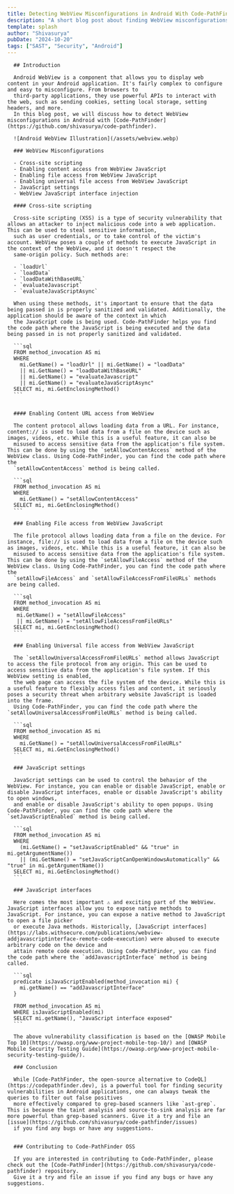 ```yaml
---
title: Detecting WebView Misconfigurations in Android With Code-PathFinder
description: "A short blog post about finding WebView misconfigurations in Android with Code-PathFinder"
template: splash
author: "Shivasurya"
pubDate: "2024-10-20"
tags: ["SAST", "Security", "Android"]
---
```



<CombinedLayout frontmatter={frontmatter}>

      ## Introduction

      Android WebView is a component that allows you to display web content in your Android application. It's fairly complex to configure and easy to misconfigure. From browsers to
      third-party applications, they use powerful APIs to interact with the web, such as sending cookies, setting local storage, setting headers, and more.
      In this blog post, we will discuss how to detect WebView misconfigurations in Android with [Code-PathFinder](https://github.com/shivasurya/code-pathfinder).

      ![Android WebView Illustration](/assets/webview.webp)

      ### WebView Misconfigurations

      - Cross-site scripting
      - Enabling content access from WebView JavaScript
      - Enabling file access from WebView JavaScript
      - Enabling universal file access from WebView JavaScript
      - JavaScript settings
      - WebView JavaScript interface injection

      #### Cross-site scripting

      Cross-site scripting (XSS) is a type of security vulnerability that allows an attacker to inject malicious code into a web application. This can be used to steal sensitive information,
      such as user credentials, or to take control of the victim's account. WebView poses a couple of methods to execute JavaScript in the context of the WebView, and it doesn't respect the
      same-origin policy. Such methods are:

      - `loadUrl`
      - `loadData`
      - `loadDataWithBaseURL`
      - `evaluateJavascript`
      - `evaluateJavaScriptAsync`

      When using these methods, it's important to ensure that the data being passed in is properly sanitized and validated. Additionally, the application should be aware of the context in which
      the JavaScript code is being used. Code-PathFinder helps you find the code path where the JavaScript is being executed and the data being passed in is not properly sanitized and validated.

      ```sql
      FROM method_invocation AS mi
      WHERE
        mi.GetName() = "loadUrl" || mi.GetName() = "loadData"
        || mi.GetName() = "loadDataWithBaseURL"
        || mi.GetName() = "evaluateJavascript"
        || mi.GetName() = "evaluateJavaScriptAsync"
      SELECT mi, mi.GetEnclosingMethod()
      ```


      #### Enabling Content URL access from WebView

      The content protocol allows loading data from a URL. For instance, content:// is used to load data from a file on the device such as images, videos, etc. While this is a useful feature, it can also be
      misused to access sensitive data from the application's file system. This can be done by using the `setAllowContentAccess` method of the WebView class. Using Code-PathFinder, you can find the code path where the
      `setAllowContentAccess` method is being called.

      ```sql
      FROM method_invocation AS mi
      WHERE
        mi.GetName() = "setAllowContentAccess"
      SELECT mi, mi.GetEnclosingMethod()
      ```

      ### Enabling File access from WebView JavaScript

      The file protocol allows loading data from a file on the device. For instance, file:// is used to load data from a file on the device such as images, videos, etc. While this is a useful feature, it can also be
      misused to access sensitive data from the application's file system. This can be done by using the `setAllowFileAccess` method of the WebView class. Using Code-PathFinder, you can find the code path where the
      `setAllowFileAccess` and `setAllowFileAccessFromFileURLs` methods are being called.

      ```sql
      FROM method_invocation AS mi
      WHERE
       mi.GetName() = "setAllowFileAccess"
       || mi.GetName() = "setAllowFileAccessFromFileURLs"
      SELECT mi, mi.GetEnclosingMethod()
      ```

      ### Enabling Universal file access from WebView JavaScript

      The `setAllowUniversalAccessFromFileURLs` method allows JavaScript to access the file protocol from any origin. This can be used to access sensitive data from the application's file system. If this WebView setting is enabled,
      the web page can access the file system of the device. While this is a useful feature to flexibly access files and content, it seriously poses a security threat when arbitrary website JavaScript is loaded into the frame.
      Using Code-PathFinder, you can find the code path where the `setAllowUniversalAccessFromFileURLs` method is being called.

      ```sql
      FROM method_invocation AS mi
      WHERE
        mi.GetName() = "setAllowUniversalAccessFromFileURLs"
      SELECT mi, mi.GetEnclosingMethod()
      ```

      ### JavaScript settings

      JavaScript settings can be used to control the behavior of the WebView. For instance, you can enable or disable JavaScript, enable or disable JavaScript interfaces, enable or disable JavaScript's ability to open windows,
      and enable or disable JavaScript's ability to open popups. Using Code-PathFinder, you can find the code path where the `setJavaScriptEnabled` method is being called.

      ```sql
      FROM method_invocation AS mi
      WHERE
        (mi.GetName() = "setJavaScriptEnabled" && "true" in mi.getArgumentName())
        || (mi.GetName() = "setJavaScriptCanOpenWindowsAutomatically" && "true" in mi.getArgumentName())
      SELECT mi, mi.GetEnclosingMethod()
      ```

      ### JavaScript interfaces

      Here comes the most important ⚠️ and exciting part of the WebView. JavaScript interfaces allow you to expose native methods to JavaScript. For instance, you can expose a native method to JavaScript to open a file picker
      or execute Java methods. Historically, [JavaScript interfaces](https://labs.withsecure.com/publications/webview-addjavascriptinterface-remote-code-execution) were abused to execute arbitrary code on the device and
      attain remote code execution. Using Code-PathFinder, you can find the code path where the `addJavascriptInterface` method is being called.

      ```sql
      predicate isJavaScriptEnabled(method_invocation mi) {
        mi.getName() == "addJavascriptInterface"
      }

      FROM method_invocation AS mi
      WHERE isJavaScriptEnabled(mi)
      SELECT mi.getName(), "JavaScript interface exposed"
      ```

      The above vulnerability classification is based on the [OWASP Mobile Top 10](https://owasp.org/www-project-mobile-top-10/) and [OWASP Mobile Security Testing Guide](https://owasp.org/www-project-mobile-security-testing-guide/).

      ### Conclusion

      While [Code-PathFinder, the open-source alternative to CodeQL](https://codepathfinder.dev), is a powerful tool for finding security vulnerabilities in Android applications, one can always tweak the queries to filter out false positives
      more effectively compared to grep-based scanners like `ast-grep`. This is because the taint analysis and source-to-sink analysis are far more powerful than grep-based scanners. Give it a try and file an [issue](https://github.com/shivasurya/code-pathfinder/issues)
      if you find any bugs or have any suggestions.


      ### Contributing to Code-PathFinder OSS

      If you are interested in contributing to Code-PathFinder, please check out the [Code-PathFinder](https://github.com/shivasurya/code-pathfinder) repository.
      Give it a try and file an issue if you find any bugs or have any suggestions.

</CombinedLayout>

